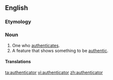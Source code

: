 ==English==

===Etymology===
{{suffix|authenticate|or}}

===Noun===
{{en-noun}}

# One who [[authenticate]]s.
# A feature that shows something to be [[authentic]].

====Translations====
{{trans-top|one who authenticates}}
{{trans-mid}}
{{trans-bottom}}

{{trans-top|feature that shows something to be authentic}}
{{trans-mid}}
{{trans-bottom}}

[[ta:authenticator]]
[[vi:authenticator]]
[[zh:authenticator]]